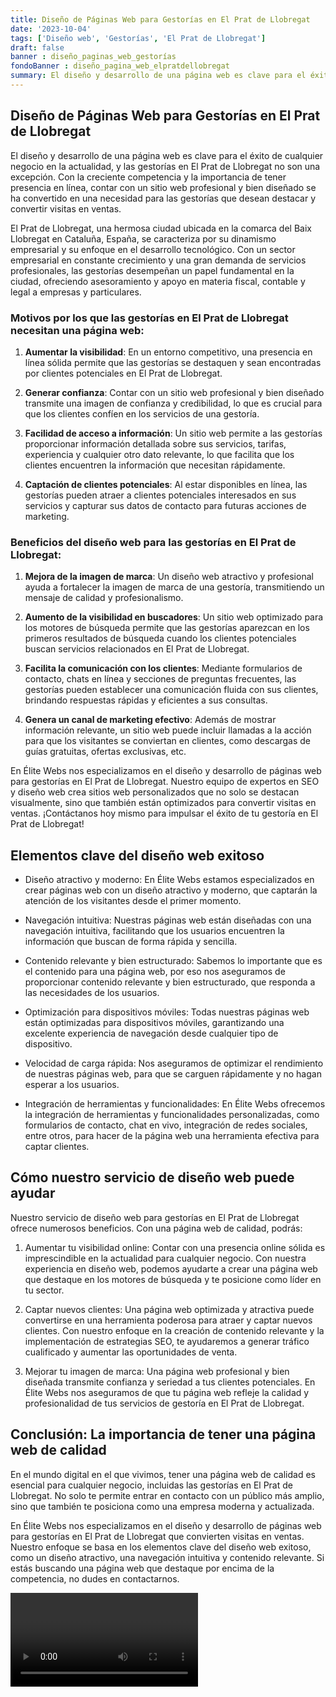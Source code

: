```yaml
---
title: Diseño de Páginas Web para Gestorías en El Prat de Llobregat
date: '2023-10-04'
tags: ['Diseño web', 'Gestorías', 'El Prat de Llobregat']
draft: false
banner : diseño_paginas_web_gestorías
fondoBanner : diseño_pagina_web_elpratdellobregat
summary: El diseño y desarrollo de una página web es clave para el éxito de cualquier negocio en la actualidad, y las gestorías en El Prat de Llobregat no son una excepción. Con la creciente competencia y la importancia de tener presencia en línea, contar con un sitio web profesional y bien diseñado se ha convertido en una necesidad para las gestorías que desean destacar y convertir visitas en ventas.
---
```


## Diseño de Páginas Web para Gestorías en El Prat de Llobregat

El diseño y desarrollo de una página web es clave para el éxito de cualquier negocio en la actualidad, y las gestorías en El Prat de Llobregat no son una excepción. Con la creciente competencia y la importancia de tener presencia en línea, contar con un sitio web profesional y bien diseñado se ha convertido en una necesidad para las gestorías que desean destacar y convertir visitas en ventas.

El Prat de Llobregat, una hermosa ciudad ubicada en la comarca del Baix Llobregat en Cataluña, España, se caracteriza por su dinamismo empresarial y su enfoque en el desarrollo tecnológico. Con un sector empresarial en constante crecimiento y una gran demanda de servicios profesionales, las gestorías desempeñan un papel fundamental en la ciudad, ofreciendo asesoramiento y apoyo en materia fiscal, contable y legal a empresas y particulares.

### Motivos por los que las gestorías en El Prat de Llobregat necesitan una página web:

1. **Aumentar la visibilidad**: En un entorno competitivo, una presencia en línea sólida permite que las gestorías se destaquen y sean encontradas por clientes potenciales en El Prat de Llobregat.

2. **Generar confianza**: Contar con un sitio web profesional y bien diseñado transmite una imagen de confianza y credibilidad, lo que es crucial para que los clientes confíen en los servicios de una gestoría.

3. **Facilidad de acceso a información**: Un sitio web permite a las gestorías proporcionar información detallada sobre sus servicios, tarifas, experiencia y cualquier otro dato relevante, lo que facilita que los clientes encuentren la información que necesitan rápidamente.

4. **Captación de clientes potenciales**: Al estar disponibles en línea, las gestorías pueden atraer a clientes potenciales interesados en sus servicios y capturar sus datos de contacto para futuras acciones de marketing.

### Beneficios del diseño web para las gestorías en El Prat de Llobregat:

1. **Mejora de la imagen de marca**: Un diseño web atractivo y profesional ayuda a fortalecer la imagen de marca de una gestoría, transmitiendo un mensaje de calidad y profesionalismo.

2. **Aumento de la visibilidad en buscadores**: Un sitio web optimizado para los motores de búsqueda permite que las gestorías aparezcan en los primeros resultados de búsqueda cuando los clientes potenciales buscan servicios relacionados en El Prat de Llobregat.

3. **Facilita la comunicación con los clientes**: Mediante formularios de contacto, chats en línea y secciones de preguntas frecuentes, las gestorías pueden establecer una comunicación fluida con sus clientes, brindando respuestas rápidas y eficientes a sus consultas.

4. **Genera un canal de marketing efectivo**: Además de mostrar información relevante, un sitio web puede incluir llamadas a la acción para que los visitantes se conviertan en clientes, como descargas de guías gratuitas, ofertas exclusivas, etc.

En Élite Webs nos especializamos en el diseño y desarrollo de páginas web para gestorías en El Prat de Llobregat. Nuestro equipo de expertos en SEO y diseño web crea sitios web personalizados que no solo se destacan visualmente, sino que también están optimizados para convertir visitas en ventas. ¡Contáctanos hoy mismo para impulsar el éxito de tu gestoría en El Prat de Llobregat!

<GifSeo />

<Cta />

## Elementos clave del diseño web exitoso

- Diseño atractivo y moderno: En Élite Webs estamos especializados en crear páginas web con un diseño atractivo y moderno, que captarán la atención de los visitantes desde el primer momento.

- Navegación intuitiva: Nuestras páginas web están diseñadas con una navegación intuitiva, facilitando que los usuarios encuentren la información que buscan de forma rápida y sencilla.

- Contenido relevante y bien estructurado: Sabemos lo importante que es el contenido para una página web, por eso nos aseguramos de proporcionar contenido relevante y bien estructurado, que responda a las necesidades de los usuarios.

- Optimización para dispositivos móviles: Todas nuestras páginas web están optimizadas para dispositivos móviles, garantizando una excelente experiencia de navegación desde cualquier tipo de dispositivo.

- Velocidad de carga rápida: Nos aseguramos de optimizar el rendimiento de nuestras páginas web, para que se carguen rápidamente y no hagan esperar a los usuarios.

- Integración de herramientas y funcionalidades: En Élite Webs ofrecemos la integración de herramientas y funcionalidades personalizadas, como formularios de contacto, chat en vivo, integración de redes sociales, entre otros, para hacer de la página web una herramienta efectiva para captar clientes.

## Cómo nuestro servicio de diseño web puede ayudar

Nuestro servicio de diseño web para gestorías en El Prat de Llobregat ofrece numerosos beneficios. Con una página web de calidad, podrás:

1. Aumentar tu visibilidad online: Contar con una presencia online sólida es imprescindible en la actualidad para cualquier negocio. Con nuestra experiencia en diseño web, podemos ayudarte a crear una página web que destaque en los motores de búsqueda y te posicione como líder en tu sector.

2. Captar nuevos clientes: Una página web optimizada y atractiva puede convertirse en una herramienta poderosa para atraer y captar nuevos clientes. Con nuestro enfoque en la creación de contenido relevante y la implementación de estrategias SEO, te ayudaremos a generar tráfico cualificado y aumentar las oportunidades de venta.

3. Mejorar tu imagen de marca: Una página web profesional y bien diseñada transmite confianza y seriedad a tus clientes potenciales. En Élite Webs nos aseguramos de que tu página web refleje la calidad y profesionalidad de tus servicios de gestoría en El Prat de Llobregat.

## Conclusión: La importancia de tener una página web de calidad

En el mundo digital en el que vivimos, tener una página web de calidad es esencial para cualquier negocio, incluidas las gestorías en El Prat de Llobregat. No solo te permite entrar en contacto con un público más amplio, sino que también te posiciona como una empresa moderna y actualizada.

En Élite Webs nos especializamos en el diseño y desarrollo de páginas web para gestorías en El Prat de Llobregat que convierten visitas en ventas. Nuestro enfoque se basa en los elementos clave del diseño web exitoso, como un diseño atractivo, una navegación intuitiva y contenido relevante. Si estás buscando una página web que destaque por encima de la competencia, no dudes en contactarnos.

<Video />

<CtaBot job='Gestorías' city='El Prat de Llobregat'/>

<Gmaps query='El Prat de Llobregat+españa+maps' />
